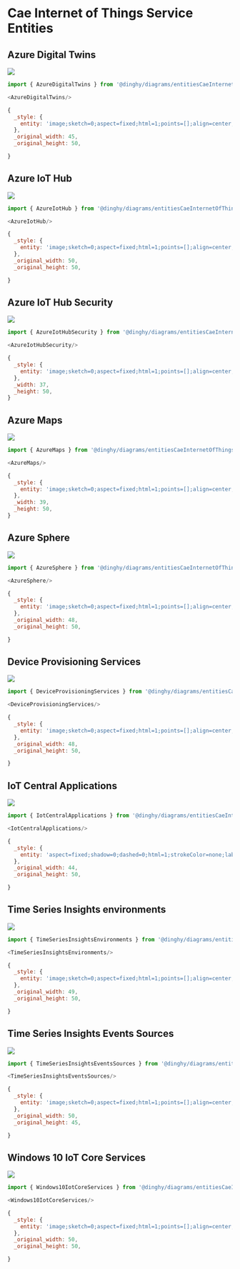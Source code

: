 
# Cae Internet of Things Service Entities


## Azure Digital Twins

<Tabs>
  <TabItem value="Preview">

![](./azure-digital-twins.png#drawio)

  </TabItem>
  <TabItem value="Usage">
    
```js
import { AzureDigitalTwins } from '@dinghy/diagrams/entitiesCaeInternetOfThingsService'

<AzureDigitalTwins/>
```

  </TabItem>
  <TabItem value="Definition">
    
```js
{
  _style: {
    entity: 'image;sketch=0;aspect=fixed;html=1;points=[];align=center;fontSize=12;image=img/lib/mscae/Azure_Digital_Twins.svg;strokeColor=none;',
  },
  _original_width: 45,
  _original_height: 50,

}
```

  </TabItem>
</Tabs>


## Azure IoT Hub

<Tabs>
  <TabItem value="Preview">

![](./azure-iot-hub.png#drawio)

  </TabItem>
  <TabItem value="Usage">
    
```js
import { AzureIotHub } from '@dinghy/diagrams/entitiesCaeInternetOfThingsService'

<AzureIotHub/>
```

  </TabItem>
  <TabItem value="Definition">
    
```js
{
  _style: {
    entity: 'image;sketch=0;aspect=fixed;html=1;points=[];align=center;fontSize=12;image=img/lib/mscae/Azure_IoT_Hub.svg;strokeColor=none;',
  },
  _original_width: 50,
  _original_height: 50,

}
```

  </TabItem>
</Tabs>


## Azure IoT Hub Security

<Tabs>
  <TabItem value="Preview">

![](./azure-iot-hub-security.png#drawio)

  </TabItem>
  <TabItem value="Usage">
    
```js
import { AzureIotHubSecurity } from '@dinghy/diagrams/entitiesCaeInternetOfThingsService'

<AzureIotHubSecurity/>
```

  </TabItem>
  <TabItem value="Definition">
    
```js
{
  _style: {
    entity: 'image;sketch=0;aspect=fixed;html=1;points=[];align=center;fontSize=12;image=img/lib/mscae/Azure_IoT_Hub_Security.svg;strokeColor=none;',
  },
  _width: 37,
  _height: 50,
}
```

  </TabItem>
</Tabs>


## Azure Maps

<Tabs>
  <TabItem value="Preview">

![](./azure-maps.png#drawio)

  </TabItem>
  <TabItem value="Usage">
    
```js
import { AzureMaps } from '@dinghy/diagrams/entitiesCaeInternetOfThingsService'

<AzureMaps/>
```

  </TabItem>
  <TabItem value="Definition">
    
```js
{
  _style: {
    entity: 'image;sketch=0;aspect=fixed;html=1;points=[];align=center;fontSize=12;image=img/lib/mscae/Azure_Maps.svg;strokeColor=none;',
  },
  _width: 39,
  _height: 50,
}
```

  </TabItem>
</Tabs>


## Azure Sphere

<Tabs>
  <TabItem value="Preview">

![](./azure-sphere.png#drawio)

  </TabItem>
  <TabItem value="Usage">
    
```js
import { AzureSphere } from '@dinghy/diagrams/entitiesCaeInternetOfThingsService'

<AzureSphere/>
```

  </TabItem>
  <TabItem value="Definition">
    
```js
{
  _style: {
    entity: 'image;sketch=0;aspect=fixed;html=1;points=[];align=center;fontSize=12;image=img/lib/mscae/Azure_Sphere.svg;strokeColor=none;',
  },
  _original_width: 48,
  _original_height: 50,

}
```

  </TabItem>
</Tabs>


## Device Provisioning Services

<Tabs>
  <TabItem value="Preview">

![](./device-provisioning-services.png#drawio)

  </TabItem>
  <TabItem value="Usage">
    
```js
import { DeviceProvisioningServices } from '@dinghy/diagrams/entitiesCaeInternetOfThingsService'

<DeviceProvisioningServices/>
```

  </TabItem>
  <TabItem value="Definition">
    
```js
{
  _style: {
    entity: 'image;sketch=0;aspect=fixed;html=1;points=[];align=center;fontSize=12;image=img/lib/mscae/Device_Provisioning_Services.svg;strokeColor=none;',
  },
  _original_width: 48,
  _original_height: 50,

}
```

  </TabItem>
</Tabs>


## IoT Central Applications

<Tabs>
  <TabItem value="Preview">

![](./iot-central-applications.png#drawio)

  </TabItem>
  <TabItem value="Usage">
    
```js
import { IotCentralApplications } from '@dinghy/diagrams/entitiesCaeInternetOfThingsService'

<IotCentralApplications/>
```

  </TabItem>
  <TabItem value="Definition">
    
```js
{
  _style: {
    entity: 'aspect=fixed;shadow=0;dashed=0;html=1;strokeColor=none;labelPosition=center;verticalLabelPosition=bottom;verticalAlign=top;align=center;shape=mxgraph.mscae.cloud.central;fillColor=#0079D6;pointerEvents=1;',
  },
  _original_width: 44,
  _original_height: 50,

}
```

  </TabItem>
</Tabs>


## Time Series Insights environments

<Tabs>
  <TabItem value="Preview">

![](./time-series-insights-environments.png#drawio)

  </TabItem>
  <TabItem value="Usage">
    
```js
import { TimeSeriesInsightsEnvironments } from '@dinghy/diagrams/entitiesCaeInternetOfThingsService'

<TimeSeriesInsightsEnvironments/>
```

  </TabItem>
  <TabItem value="Definition">
    
```js
{
  _style: {
    entity: 'image;sketch=0;aspect=fixed;html=1;points=[];align=center;fontSize=12;image=img/lib/mscae/Time_Series_Insights_environments.svg;strokeColor=none;',
  },
  _original_width: 49,
  _original_height: 50,

}
```

  </TabItem>
</Tabs>


## Time Series Insights Events Sources

<Tabs>
  <TabItem value="Preview">

![](./time-series-insights-events-sources.png#drawio)

  </TabItem>
  <TabItem value="Usage">
    
```js
import { TimeSeriesInsightsEventsSources } from '@dinghy/diagrams/entitiesCaeInternetOfThingsService'

<TimeSeriesInsightsEventsSources/>
```

  </TabItem>
  <TabItem value="Definition">
    
```js
{
  _style: {
    entity: 'image;sketch=0;aspect=fixed;html=1;points=[];align=center;fontSize=12;image=img/lib/mscae/Input.svg;strokeColor=none;',
  },
  _original_width: 50,
  _original_height: 45,

}
```

  </TabItem>
</Tabs>


## Windows 10 IoT Core Services

<Tabs>
  <TabItem value="Preview">

![](./windows-10-iot-core-services.png#drawio)

  </TabItem>
  <TabItem value="Usage">
    
```js
import { Windows10IotCoreServices } from '@dinghy/diagrams/entitiesCaeInternetOfThingsService'

<Windows10IotCoreServices/>
```

  </TabItem>
  <TabItem value="Definition">
    
```js
{
  _style: {
    entity: 'image;sketch=0;aspect=fixed;html=1;points=[];align=center;fontSize=12;image=img/lib/mscae/Windows_10_IoT_Core_Services.svg;strokeColor=none;',
  },
  _original_width: 50,
  _original_height: 50,

}
```

  </TabItem>
</Tabs>


